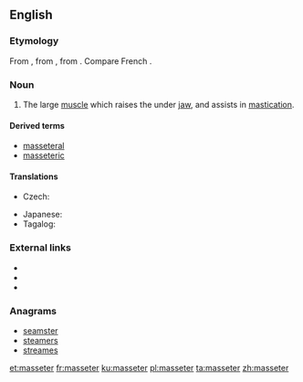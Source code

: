 ==English==
{{wikipedia}}

===Etymology===
From {{etyl|NL.|en}}, from {{etyl|grc|en}} {{term|μασητήρ||a chewer, a muscle of the lower jaw used in chewing|lang=grc}}, from {{term|μασᾶσθαι||to chew|lang=grc}}. Compare French {{m|fr|masséter}}.

===Noun===
{{en-noun}}

# {{context|anatomy|lang=en}} The large [[muscle]] which raises the under [[jaw]], and assists in [[mastication]].

====Derived terms====
* [[masseteral]]
* [[masseteric]]

====Translations====
{{trans-top|the large muscle which raises the under jaw, and assists in mastication}}
* Czech: {{t|cs|žvýkací sval|m}}
{{trans-mid}}
* Japanese: {{t|ja|咬筋|tr=こうきん, kōkin|sc=Jpan}}
* Tagalog: {{t|tl|pangnguya}}
{{trans-bottom}}

===External links===
* {{R:Webster 1913}}
* {{R:Century 1911}}
* {{R:OneLook}}

===Anagrams===
* [[seamster#English|seamster]]
* [[steamers#English|steamers]]
* [[streames#English|streames]]

[[et:masseter]]
[[fr:masseter]]
[[ku:masseter]]
[[pl:masseter]]
[[ta:masseter]]
[[zh:masseter]]